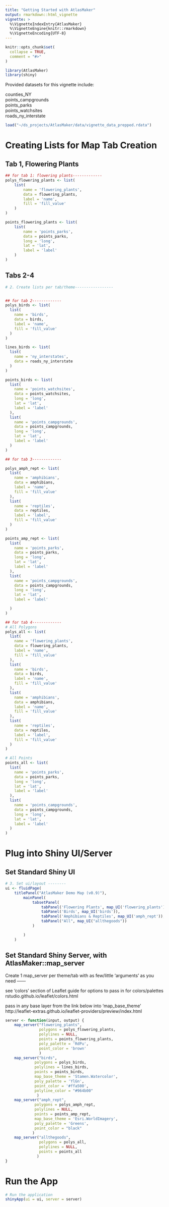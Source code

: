 ```yaml
---
title: "Getting Started with AtlasMaker"
output: rmarkdown::html_vignette
vignette: >
  %\VignetteIndexEntry{AtlasMaker}
  %\VignetteEngine{knitr::rmarkdown}
  %\VignetteEncoding{UTF-8}
---
```


```r
knitr::opts_chunk$set(
  collapse = TRUE,
  comment = "#>"
)

```

```r
library(AtlasMaker)
library(shiny)
```

Provided datasets for this vignette include:

counties_NY                                 
points_campgrounds                          
points_parks                                
points_watchsites                           
roads_ny_interstate  

```r
load("~/ds_projects/AtlasMaker/data/vignette_data_prepped.rdata")
```


# Creating Lists for Map Tab Creation

## Tab 1, Flowering Plants

```r
## for tab 1: flowering plants-------------
polys_flowering_plants <- list(
    list(
        name = 'flowering_plants',
        data = flowering_plants,
        label = 'name',
        fill = 'fill_value'
    )
)

points_flowering_plants <- list(
    list(
        name = 'points_parks',
        data = points_parks,
        long = 'long',
        lat = 'lat',
        label = 'label'
    )
)

```



## Tabs 2-4



```r
# 2. Create lists per tab/theme-----------------


## for tab 2-------------
polys_birds <- list(
  list(
    name = 'birds',
    data = birds,
    label = 'name',
    fill = 'fill_value'
  )
)

lines_birds <- list(
  list(
    name = 'ny_interstates',
    data = roads_ny_interstate
  )
)

points_birds <- list(
  list(
    name = 'points_watchsites',
    data = points_watchsites,
    long = 'long',
    lat = 'lat',
    label = 'label'
  ),
  list(
    name = 'points_campgrounds',
    data = points_campgrounds,
    long = 'long',
    lat = 'lat',
    label = 'label'
  )
)

## for tab 3-------------

polys_amph_rept <- list(
  list(
    name = 'amphibians',
    data = amphibians,
    label = 'name',
    fill = 'fill_value'
  ),
  list(
    name = 'reptiles',
    data = reptiles,
    label = 'label',
    fill = 'fill_value'
  )
)

points_amp_rept <- list(
  list(
    name = 'points_parks',
    data = points_parks,
    long = 'long',
    lat = 'lat',
    label = 'label'
  ),
  list(
    name = 'points_campgrounds',
    data = points_campgrounds,
    long = 'long',
    lat = 'lat',
    label = 'label'

  )
)

## for tab 4-------------
# All Polygons
polys_all <- list(
  list(
    name = 'flowering_plants',
    data = flowering_plants,
    label = 'name',
    fill = 'fill_value'
  ),
  list(
    name = 'birds',
    data = birds,
    label = 'name',
    fill = 'fill_value'
  ),
  list(
    name = 'amphibians',
    data = amphibians,
    label = 'name',
    fill = 'fill_value'
  ),
  list(
    name = 'reptiles',
    data = reptiles,
    label = 'label',
    fill = 'fill_value'
  )
)

# All Points
points_all <- list(
  list(
    name = 'points_parks',
    data = points_parks,
    long = 'long',
    lat = 'lat',
    label = 'label'
  ),
  list(
    name = 'points_campgrounds',
    data = points_campgrounds,
    long = 'long',
    lat = 'lat',
    label = 'label'
  )
)


```


# Plug into Shiny UI/Server

## Set Standard Shiny UI

```r
# 3. Set ui/layout --------
ui <- fluidPage(
    titlePanel("AtlasMaker Demo Map (v0.9)"),
        mainPanel(
            tabsetPanel(
                tabPanel('Flowering Plants', map_UI('flowering_plants')),
                tabPanel('Birds', map_UI('birds')),
                tabPanel('Amphibians & Reptiles', map_UI('amph_rept')),
                tabPanel("All", map_UI("allthegoods"))
            )

        )
    )
```


## Set Standard Shiny Server, with AtlasMaker::map_server

Create 1 map_server per theme/tab with as few/little 'arguments' as you need ------

see 'colors' section of Leaflet guide for options to pass in for colors/palettes
rstudio.github.io/leaflet/colors.html

pass in any base layer from the link below into 'map_base_theme'
http://leaflet-extras.github.io/leaflet-providers/preview/index.html



```r
server <- function(input, output) {
    map_server("flowering_plants",
               polygons = polys_flowering_plants,
               polylines = NULL,
               points = points_flowering_plants,
               poly_palette = 'RdPu',
               point_color = 'brown'
               )
    map_server("birds",
             polygons = polys_birds,
             polylines = lines_birds,
             points = points_birds,
             map_base_theme = 'Stamen.Watercolor',
             poly_palette = 'YlGn',
             point_color = '#ffa500',
             polyline_color = "#964b00"
              )
    map_server("amph_rept",
             polygons = polys_amph_rept,
             polylines = NULL,
             points = points_amp_rept,
             map_base_theme = 'Esri.WorldImagery',
             poly_palette = 'Greens',
             point_color = "black"
            )
    map_server("allthegoods",
               polygons = polys_all,
               polylines = NULL,
               points = points_all
              )
}
```

# Run the App

```r
# Run the application
shinyApp(ui = ui, server = server)
```







